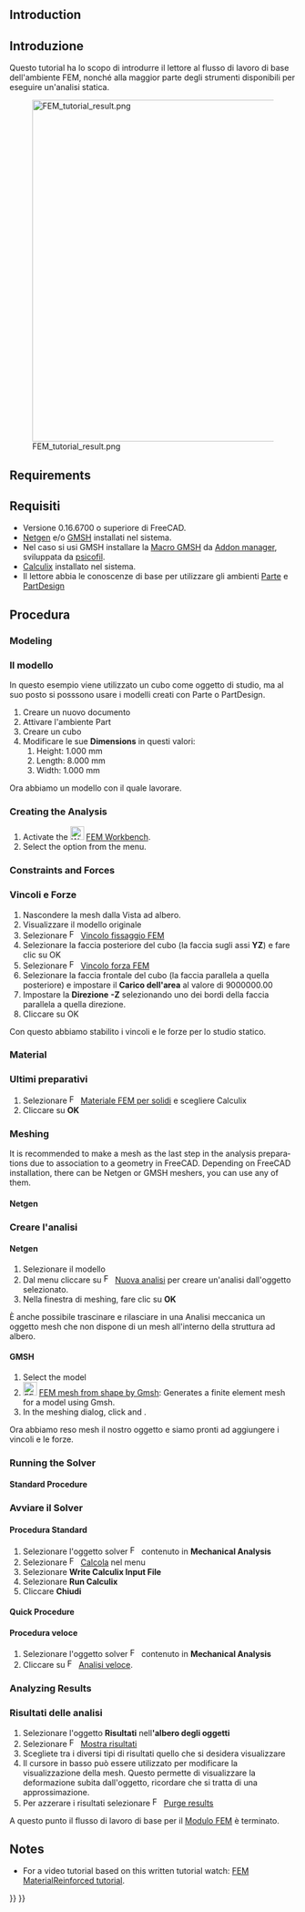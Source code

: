 <languages/>

<div class="mw-translate-fuzzy">
{{TutorialInfo/it
|Topic=Analisi agli elementi finiti
|Level=base
|Time=10 minuti più il tempo del solutore
|Author=[http://freecadweb.org/wiki/index.php?title=User:Drei Drei]
|FCVersion=0.16.6700 o superiore
|Files=
}}
</div>

<div lang="en" dir="ltr" class="mw-content-ltr">
== Introduction ==
</div>

<div class="mw-translate-fuzzy">
== Introduzione ==
Questo tutorial ha lo scopo di introdurre il lettore al flusso di lavoro di base dell'ambiente FEM, nonché alla maggior parte degli strumenti disponibili per eseguire un'analisi statica.
</div>

[[Image:FEM_tutorial_result.png|600px]]

<div lang="en" dir="ltr" class="mw-content-ltr">
== Requirements ==
</div>

<div class="mw-translate-fuzzy">
== Requisiti ==
* Versione 0.16.6700 o superiore di FreeCAD.
* [http://sourceforge.net/projects/netgen-mesher/ Netgen] e/o [http://geuz.org/gmsh/ GMSH] installati nel sistema.
* Nel caso si usi GMSH installare la [[Macro GMSH]] da [[Std_AddonMgr/it|Addon manager]], sviluppata da [https://github.com/psicofil/Macros_FreeCAD psicofil].
* [http://www.calculix.de/ Calculix] installato nel sistema.
* Il lettore abbia le conoscenze di base per utilizzare gli ambienti [[Part Workbench/it|Parte]] e [[PartDesign Workbench/it|PartDesign]]
</div>

<span id="Procedure"></span>
== Procedura ==

<div lang="en" dir="ltr" class="mw-content-ltr">
=== Modeling ===
</div>

<div class="mw-translate-fuzzy">
=== Il modello ===
In questo esempio viene utilizzato un cubo come oggetto di studio, ma al suo posto si posssono usare i modelli creati con Parte o PartDesign.
</div>

<div class="mw-translate-fuzzy">
# Creare un nuovo documento
# Attivare l'ambiente Part
# Creare un cubo
# Modificare le sue '''Dimensions''' in questi valori:
## Height:  1.000 mm
## Length: 8.000 mm
## Width: 1.000 mm
</div>

<div class="mw-translate-fuzzy">
Ora abbiamo un modello con il quale lavorare.
</div>

<div lang="en" dir="ltr" class="mw-content-ltr">
=== Creating the Analysis ===
</div>

<div lang="en" dir="ltr" class="mw-content-ltr">
# Activate the [[Image:Workbench_FEM.svg|24px|link=FEM_Workbench]] [[FEM_Workbench|FEM Workbench]].
# Select the {{MenuCommand|Model → [[Image:FEM_Analysis.svg|16px]] Analysis container‏‎}} option from the menu.
</div>

<div lang="en" dir="ltr" class="mw-content-ltr">
=== Constraints and Forces ===
</div>

<div class="mw-translate-fuzzy">
=== Vincoli e Forze ===
# Nascondere la mesh dalla Vista ad albero.
# Visualizzare il modello originale
# Selezionare [[Image:FEM_FixedConstraint.png|16px]] [[FEM_ConstraintFixed/it|Vincolo fissaggio FEM]]
# Selezionare la faccia posteriore del cubo (la faccia sugli assi '''YZ''') e fare clic su OK
# Selezionare  [[Image:FEM_ForceConstraint.png|16px]] [[FEM_ConstraintForce/it|Vincolo forza FEM]]
# Selezionare la faccia frontale del cubo (la faccia parallela a quella posteriore) e impostare il '''Carico dell'area'''  al valore di 9000000.00
# Impostare la '''Direzione''' '''-Z''' selezionando uno dei bordi della faccia parallela a quella direzione.
# Cliccare su OK
</div>

Con questo abbiamo stabilito i vincoli e le forze per lo studio statico.

<div lang="en" dir="ltr" class="mw-content-ltr">
=== Material ===
</div>

<div class="mw-translate-fuzzy">
=== Ultimi preparativi ===
# Selezionare [[Image:FEM_Material.png|16px]] [[FEM_MaterialSolid/it|Materiale FEM per solidi]] e scegliere Calculix
# Cliccare su '''OK'''
</div>

<div lang="en" dir="ltr" class="mw-content-ltr">
=== Meshing ===
</div>

<div lang="en" dir="ltr" class="mw-content-ltr">
It is recommended to make a mesh as the last step in the analysis preparations due to association to a geometry in FreeCAD.
Depending on FreeCAD installation, there can be Netgen or GMSH meshers, you can use any of them.
</div>

<div lang="en" dir="ltr" class="mw-content-ltr">
==== Netgen ====
</div>

<div class="mw-translate-fuzzy">
=== Creare l'analisi ===
==== Netgen ====
# Selezionare il modello 
# Dal menu cliccare su [[Image:FEM_Analysis.png|16px]] [[FEM Analysis/it|Nuova analisi]] per creare un'analisi dall'oggetto selezionato.
# Nella finestra di meshing, fare clic su '''OK'''
</div>

<div class="mw-translate-fuzzy">
È anche possibile trascinare e rilasciare in una Analisi meccanica un oggetto mesh che non dispone di un mesh all'interno della struttura ad albero.
</div>

<div lang="en" dir="ltr" class="mw-content-ltr">
==== GMSH ====
</div>

<div lang="en" dir="ltr" class="mw-content-ltr">
# Select the model
# [[Image:FEM_MeshGmshFromShape.svg|24px]] [[FEM_MeshGmshFromShape|FEM mesh from shape by Gmsh]]: Generates a finite element mesh for a model using Gmsh.
# In the meshing dialog, click {{Button|Apply}} and {{Button|OK}}.
</div>

Ora abbiamo reso mesh il nostro oggetto e siamo pronti ad aggiungere i vincoli e le forze.

<div lang="en" dir="ltr" class="mw-content-ltr">
===  Running the Solver ===
</div>

<div lang="en" dir="ltr" class="mw-content-ltr">
==== Standard Procedure ====
</div>

<div class="mw-translate-fuzzy">
=== Avviare il Solver ===
==== Procedura Standard ====
# Selezionare l'oggetto solver [[Image:FEM_Solver.png|16px]] contenuto in '''Mechanical Analysis'''
# Selezionare  [[Image:FEM_Calculation.png|16px]] [[FEM_SolverControl/it|Calcola]] nel menu
# Selezionare '''Write Calculix Input File'''
# Selezionare '''Run Calculix'''
# Cliccare '''Chiudi'''
</div>

<div lang="en" dir="ltr" class="mw-content-ltr">
==== Quick Procedure ====
</div>

<div class="mw-translate-fuzzy">
==== Procedura veloce ====
# Selezionare l'oggetto solver [[Image:FEM_Solver.png|16px]] contenuto in '''Mechanical Analysis'''
# Cliccare su [[Image:FEM_RunCalculiXccx.png|16px]] [[FEM_SolverRun/it|Analisi veloce]].
</div>

<div lang="en" dir="ltr" class="mw-content-ltr">
=== Analyzing Results ===
</div>

<div class="mw-translate-fuzzy">
=== Risultati delle analisi ===
# Selezionare l'oggetto '''Risultati''' nell''''albero degli oggetti'''
# Selezionare [[Image:FEM_ShowResult.png|16px]] [[FEM_ResultShow/it|Mostra risultati]]
# Scegliete tra i diversi tipi di risultati quello che si desidera visualizzare
# Il cursore in basso può essere utilizzato per modificare la visualizzazione della mesh. Questo permette di visualizzare la deformazione subita dall'oggetto, ricordare che si tratta di una approssimazione.
# Per azzerare i risultati selezionare [[Image:FEM_PurgeResults.png|16px]] [[FEM_ResultsPurge/it|Purge results]]
</div>

{{Note|Confronto con precedenti file di esempio|Se si seleziona come tipo di risultato '''Z displacement''', si può vedere che il valore ottenuto è quasi identico all'esempio di prova fornita da FreeCAD. Le differenze possono verificarsi a causa della qualità della mesh e del numero di nodi che possiede.}}

<div class="mw-translate-fuzzy">
A questo punto il flusso di lavoro di base per il [[FEM_Workbench/it|Modulo FEM]] è terminato.
</div>

<div lang="en" dir="ltr" class="mw-content-ltr">
== Notes ==
</div>

<div lang="en" dir="ltr" class="mw-content-ltr">
* For a video tutorial based on this written tutorial watch: [https://www.youtube.com/watch?v=SZTIqhfCSVc FEM MaterialReinforced tutorial].
</div>


{{FEM Tools navi{{#translation:}}}}
{{Userdocnavi{{#translation:}}}}